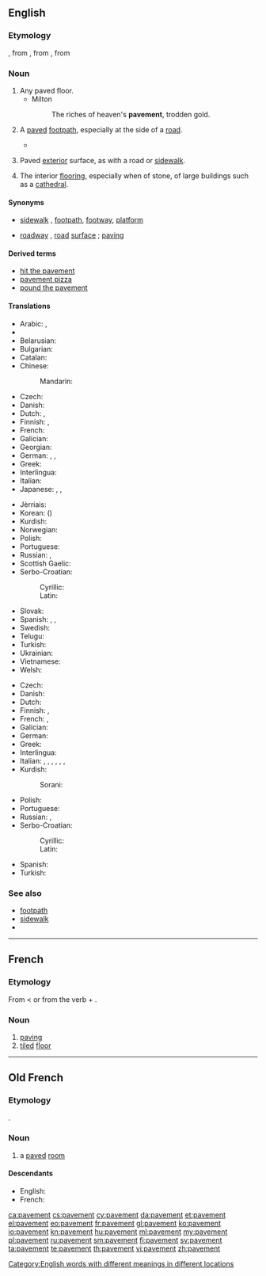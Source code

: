 ==English==

===Etymology===
{{etyl|enm|en}}, from {{etyl|fro|en}} {{term|pavement|lang=fro}}, from {{etyl|la|en}} {{term|pavimentum||lang=la|a hard surface, a pounded surface}}, from {{term|pavio|pavire|lang=la|to beat, to ram, to tread down}}

===Noun===
{{en-noun|-|s}}

# Any paved floor.
#* Milton
#*: The riches of heaven's '''pavement''', trodden gold.
# {{context|chiefly|British|lang=en}} A [[pave]]d [[footpath]], especially at the side of a [[road]].
#* {{quote-book|year=1963|author={{w|Margery Allingham}}|title={{w|The China Governess}}
|chapter=14|url=http://openlibrary.org/works/OL2004261W
|passage=Nanny Broome was looking up at the outer wall. Just under the ceiling there were three lunette windows, heavily barred and blacked out in the normal way by centuries of grime. Their bases were on a level with the '''pavement''' outside, a narrow way which was several feet lower than the road behind the house.}}
# {{context|US|uncountable|lang=en}} Paved [[exterior]] surface, as with a road or [[sidewalk]].
# The interior [[flooring]], especially when of stone, of large buildings such as a [[cathedral]].

====Synonyms====
* {{sense|footpath}} [[sidewalk]] {{qualifier|US}}, [[footpath]], [[footway]], [[platform]]
* {{sense|surface of road}} [[roadway]] {{qualifier|UK}}, [[road]] [[surface]] {{qualifier|UK}}; [[paving]]

====Derived terms====
* [[hit the pavement]]
* [[pavement pizza]]
* [[pound the pavement]]

====Translations====
{{trans-top|footpath}}
* Arabic: {{t-|ar|رصيف|m|tr=raṣīf}}, {{t-|ar|طوار|m|tr=ṭawār, ṭuwār}}
* {{trreq|hy}}
* Belarusian: {{t-|be|тратуар|m|tr=tratuár|sc=Cyrl}}
* Bulgarian: {{t-|bg|тротоар|m|tr=trotoár|sc=Cyrl}}
* Catalan: {{t-|ca|vorera}}
* Chinese:
*: Mandarin: {{t|cmn|人行道|tr=rénxíngdào|sc=Hani}}
* Czech: {{t+|cs|chodník|m}}
* Danish: {{t+|da|fortov}}
* Dutch: {{t+|nl|stoep}}, {{t+|nl|trottoir|n}}
* Finnish: {{t+|fi|jalkakäytävä}}, {{t-|fi|katukäytävä}}
* French: {{t+|fr|trottoir|m}}
* Galician: {{t-|gl|beirarrúa|f}}
* Georgian: {{t-|ka|ტროტუარი|tr=trotuari|sc=Geor}}
* German: {{t+|de|Bürgersteig|m}}, {{t+|de|Gehweg|m}}, {{t+|de|Gehsteig|m}}
* Greek: {{t+|el|πεζοδρόμιο|n|tr=pezodrómio|sc=Grek}}
* Interlingua: {{t-|ia|trottoir}}
* Italian: {{t+|it|marciapiede|m}}
* Japanese: {{t+|ja|歩道|tr=ほどう, hodō}}, {{t+|ja|舗道|tr=ほどう, hodō}}, {{t-|ja|舗装|tr=ほそう, hosō}}
{{trans-mid}}
* Jèrriais: {{tø|roa-jer|pavé|m}}
* Korean: {{t+|ko|보도|tr=bodo|sc=Kore}} ({{t+|ko|步道|sc=Kore}})
* Kurdish: {{t+|ku|peyarê|f}}
* Norwegian: {{t-|no|fortau}}
* Polish: {{t+|pl|chodnik|m}}
* Portuguese: {{t+|pt|calçada|f}}
* Russian: {{t+|ru|тротуар|m|tr=trotuár}}, {{t+|ru|мостовая|f|tr=mostovája|sc=Cyrl}}
* Scottish Gaelic: {{t-|gd|cabhsair|m}}
* Serbo-Croatian:
*: Cyrillic: {{t-|sh|тротоар|m}}
*: Latin: {{t-|sh|trotoar|m}}
* Slovak: {{t-|sk|chodník|m}}
* Spanish: {{t+|es|acera|f}}, {{qualifier|Guatemala|Mexico}} {{t+|es|banqueta|f}}, {{qualifier|Southern Cone}} {{t+|es|vereda|f}}
* Swedish: {{t+|sv|trottoar}}
* Telugu: {{t+|te|కాలిబాట|tr=kalibata}}
* Turkish: {{t+|tr|kaldırım}}
* Ukrainian: {{t-|uk|тротуар|m|tr=trotuár|sc=Cyrl}}
* Vietnamese: {{t+|vi|vỉa hè}}
* Welsh: {{t+|cy|palmant|m}}
{{trans-bottom}}

{{trans-top|surface of road}}
* Czech: {{t+|cs|vozovka|f}}
* Danish: {{t-|da|vejbelægning}}
* Dutch: {{t-|nl|wegdek|n}}
* Finnish: {{t-|fi|tiepäällyste}}, {{t-|fi|päällyste}}
* French: {{t+|fr|revêtement|m}}, {{t+|fr|chaussée|f}}
* Galician: {{t+|gl|pavimento|m}}
* German: {{t+|de|Asphalt|m}}
* Greek: {{t-|el|πλακόστρωτο|tr=plakóstroto|sc=Grek}}
* Interlingua: {{t-|ia|pavimento}}
* Italian: {{t-|it|pavimentazione stradale|f}}, {{t|it|pavimentazione|f}}, {{t|it|manto|m}}, {{t|it|manto stradale}}, {{t|it|mantello}}, {{t|it|mantello stradale}}, {{t|it|superficie|f}}
* Kurdish:
*: Sorani: {{t-|ku|به‌ردڕێز|sc=ku-Arab}}
{{trans-mid}}
* Polish: {{t-|pl|nawierzchnia drogi|f}}
* Portuguese: {{t+|pt|pavimento|m}}
* Russian: {{t+|ru|мостовая|f|tr=mostovája}}, {{t+|ru|асфальт|m|tr=asfálʹt|sc=Cyrl}}
* Serbo-Croatian:
*: Cyrillic: {{t-|sh|плочник|m|sc=Cyrl}}
*: Latin: {{t-|sh|pločnik|m}}
* Spanish: {{t+|es|pavimento|m}}
* Turkish: {{t+|tr|kaldırım}}
{{trans-bottom}}

===See also===
<!-- maybe or maybe not synonyms -->
* [[footpath]]
* [[sidewalk]]
* {{pedia}}

[[Category:English words with different meanings in different locations]]

----

==French==

===Etymology===
From {{etyl|fro|fr}} < {{etyl|la|fr}} {{term|pavimentum||lang=la|a hard surface, a pounded surface}} or from the verb {{term|paver|lang=fr}} + {{term|-ment|lang=fr}}.

===Noun===
{{fr-noun|m}}

# [[paving]]
# [[tiled]] [[floor]]

----

==Old French==

===Etymology===
{{etyl|la|fro}} {{term|pavimentum||lang=la|a hard surface, a pounded surface}}.

===Noun===
{{fro-noun|m}}

# a [[paved]] [[room]]

====Descendants====
* English: {{l|en|pavement}}
* French: {{l|fr|pavement}}

[[ca:pavement]]
[[cs:pavement]]
[[cy:pavement]]
[[da:pavement]]
[[et:pavement]]
[[el:pavement]]
[[eo:pavement]]
[[fr:pavement]]
[[gl:pavement]]
[[ko:pavement]]
[[io:pavement]]
[[kn:pavement]]
[[hu:pavement]]
[[ml:pavement]]
[[my:pavement]]
[[pl:pavement]]
[[ru:pavement]]
[[sm:pavement]]
[[fi:pavement]]
[[sv:pavement]]
[[ta:pavement]]
[[te:pavement]]
[[th:pavement]]
[[vi:pavement]]
[[zh:pavement]]
